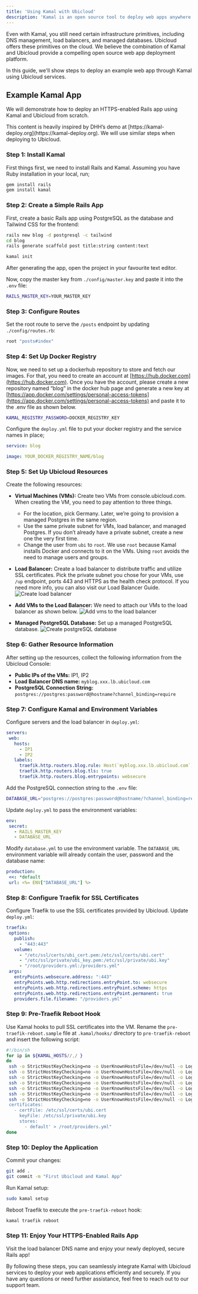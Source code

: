 ```yaml
---
title: 'Using Kamal with Ubicloud'
description: 'Kamal is an open source tool to deploy web apps anywhere. It simplifies the process of deploying and managing your web app in production with Docker.'
---
```

Even with Kamal, you still need certain infrastructure primitives, including DNS management, load balancers, and managed databases. Ubicloud offers these primitives on the cloud. We believe the combination of Kamal and Ubicloud provide a compelling open source web app deployment platform.

In this guide, we'll show steps to deploy an example web app through Kamal using Ubicloud services.

## Example Kamal App

We will demonstrate how to deploy an HTTPS-enabled Rails app using Kamal and Ubicloud from scratch.


<Note>
    This content is heavily inspired by DHH’s demo at [https://kamal-deploy.org](https://kamal-deploy.org). We will use similar steps when deploying to Ubicloud.
</Note>

### Step 1: Install Kamal

First things first, we need to install Rails and Kamal. Assuming you have Ruby installation in your local, run;

```bash
gem install rails
gem install kamal
```

### Step 2: Create a Simple Rails App

First, create a basic Rails app using PostgreSQL as the database and Tailwind CSS for the frontend:

```bash
rails new blog -d postgresql -c tailwind
cd blog
rails generate scaffold post title:string content:text

kamal init
```
After generating the app, open the project in your favourite text editor.

Now, copy the master key from `./config/master.key` and paste it into the `.env` file:

```bash
RAILS_MASTER_KEY=YOUR_MASTER_KEY
```

### Step 3: Configure Routes

Set the root route to serve the `/posts` endpoint by updating `./config/routes.rb`:

```ruby
root "posts#index"
```

### Step 4: Set Up Docker Registry

Now, we need to set up a dockerhub repository to store and fetch our images. For that, you need to create an account at [https://hub.docker.com](https://hub.docker.com).
Once you have the account, please create a new repository named “blog” in the docker hub page and generate a new key at [https://app.docker.com/settings/personal-access-tokens](https://app.docker.com/settings/personal-access-tokens) and paste it to the .env file as shown below.

```bash
KAMAL_REGISTRY_PASSWORD=DOCKER_REGISTRY_KEY
```

Configure the `deploy.yml` file to put your docker registry and the service names in place;

```yaml
service: blog

image: YOUR_DOCKER_REGISTRY_NAME/blog
```

### Step 5: Set Up Ubicloud Resources

Create the following resources:

- **Virtual Machines (VMs):** Create two VMs from console.ubicloud.com. When creating the VM, you need to pay attention to three things.
    - For the location, pick Germany. Later, we’re going to provision a managed Postgres in the same region.
    - Use the same private subnet for VMs, load balancer, and managed Postgres. If you don’t already have a private subnet, create a new one the very first time.
    - Change the user from `ubi` to `root`. We use `root` because Kamal installs Docker and connects to it on the VMs. Using `root` avoids the need to manage users and groups.

- **Load Balancer:** Create a load balancer to distribute traffic and utilize SSL certificates. Pick the private subnet you chose for your VMs, use `/up` endpoint, ports 443 and HTTPS as the health check protocol. If you need more info, you can also visit our Load Balancer Guide.
![Create load balancer](/quickstart/using-kamal-with-ubicloud-1-screenshot.png)

- **Add VMs to the Load Balancer:** We need to attach our VMs to the load balancer as shown below.
![Add vms to the load balancer](/quickstart/using-kamal-with-ubicloud-2-screenshot.png)

- **Managed PostgreSQL Database:** Set up a managed PostgreSQL database.
![Create postgreSQL database](/quickstart/using-kamal-with-ubicloud-3-screenshot.png)

### Step 6: Gather Resource Information

After setting up the resources, collect the following information from the Ubicloud Console:

- **Public IPs of the VMs:** IP1, IP2
- **Load Balancer DNS name:** `myblog.xxx.lb.ubicloud.com`
- **PostgreSQL Connection String:** `postgres://postgres:password@hostname?channel_binding=require`

### Step 7: Configure Kamal and Environment Variables

Configure servers and the load balancer in `deploy.yml`:

```yaml
servers:
 web:
   hosts:
     - IP1
     - IP2
   labels:
     traefik.http.routers.blog.rule: Host(`myblog.xxx.lb.ubicloud.com`)
     traefik.http.routers.blog.tls: true
     traefik.http.routers.blog.entrypoints: websecure
```

Add the PostgreSQL connection string to the `.env` file:

```bash
DATABASE_URL="postgres://postgres:password@hostname/?channel_binding=require"
```

Update `deploy.yml` to pass the environment variables:

```yaml
env:  
 secret:
   - RAILS_MASTER_KEY
   - DATABASE_URL
```

Modify `database.yml` to use the environment variable. The `DATABASE_URL` environment variable will already contain the user, password and the database name:

```yaml
production:
 <<: *default
 url: <%= ENV["DATABASE_URL"] %>
```

### Step 8: Configure Traefik for SSL Certificates

Configure Traefik to use the SSL certificates provided by Ubicloud. Update `deploy.yml`:

```yaml
traefik:
 options:
   publish:
     - "443:443"
   volume:
     - "/etc/ssl/certs/ubi_cert.pem:/etc/ssl/certs/ubi.cert"
     - "/etc/ssl/private/ubi_key.pem:/etc/ssl/private/ubi.key"
     - "/root/providers.yml:/providers.yml"
 args:
   entryPoints.websecure.address: ":443"
   entryPoints.web.http.redirections.entryPoint.to: websecure
   entryPoints.web.http.redirections.entryPoint.scheme: https
   entryPoints.web.http.redirections.entryPoint.permanent: true
   providers.file.filename: "/providers.yml"
```

### Step 9: Pre-Traefik Reboot Hook

Use Kamal hooks to pull SSL certificates into the VM. Rename the `pre-traefik-reboot.sample` file at `.kamal/hooks/` directory to `pre-traefik-reboot` and insert the following script:

```bash
#!/bin/sh
for ip in ${KAMAL_HOSTS//,/ }
do
 ssh -o StrictHostKeyChecking=no -o UserKnownHostsFile=/dev/null -o LogLevel=ERROR -o User=root $ip "rm -rf /etc/ssl/certs/ubi_cert.pem"
 ssh -o StrictHostKeyChecking=no -o UserKnownHostsFile=/dev/null -o LogLevel=ERROR -o User=root $ip "rm -rf /etc/ssl/private/ubi_key.pem"
 ssh -o StrictHostKeyChecking=no -o UserKnownHostsFile=/dev/null -o LogLevel=ERROR -o User=root $ip "rm -rf /root/providers.yml"
 ssh -o StrictHostKeyChecking=no -o UserKnownHostsFile=/dev/null -o LogLevel=ERROR -o User=root $ip "curl [FD00:0B1C:100D:5afe:CE::]:8080/load-balancer/cert.pem > /etc/ssl/certs/ubi_cert.pem"
 ssh -o StrictHostKeyChecking=no -o UserKnownHostsFile=/dev/null -o LogLevel=ERROR -o User=root $ip "curl [FD00:0B1C:100D:5afe:CE::]:8080/load-balancer/key.pem > /etc/ssl/private/ubi_key.pem"
 ssh -o StrictHostKeyChecking=no -o UserKnownHostsFile=/dev/null -o LogLevel=ERROR -o User=root $ip "touch /root/providers.yml"
 ssh -o StrictHostKeyChecking=no -o UserKnownHostsFile=/dev/null -o LogLevel=ERROR -o User=root $ip "echo 'tls:
 certificates:
   - certFile: /etc/ssl/certs/ubi.cert
     keyFile: /etc/ssl/private/ubi.key
     stores:
       - default' > /root/providers.yml"
done
```

### Step 10: Deploy the Application

Commit your changes:

```bash
git add .
git commit -m "First Ubicloud and Kamal App"
```

Run Kamal setup:

```bash
sudo kamal setup
```

Reboot Traefik to execute the `pre-traefik-reboot` hook:

```bash
kamal traefik reboot
```

### Step 11: Enjoy Your HTTPS-Enabled Rails App

Visit the load balancer DNS name and enjoy your newly deployed, secure Rails app!

By following these steps, you can seamlessly integrate Kamal with Ubicloud services to deploy your web applications efficiently and securely. If you have any questions or need further assistance, feel free to reach out to our support team.
